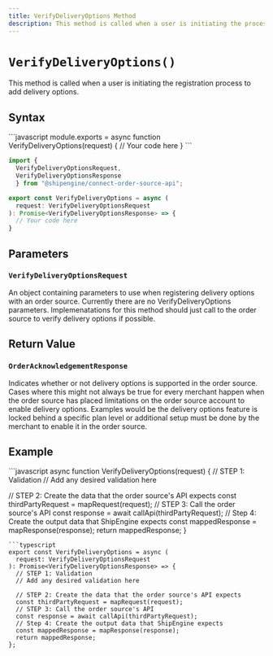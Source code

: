 ```yaml
---
title: VerifyDeliveryOptions Method
description: This method is called when a user is initiating the process to register delivery options.
---
```



`VerifyDeliveryOptions()`
===========================
This method is called when a user is initiating the registration process to add delivery options.


Syntax
-----------------------------------------------
<CodeWrapper>
```javascript
module.exports = async function VerifyDeliveryOptions(request) {
  // Your code here
}
```

```typescript
import {
  VerifyDeliveryOptionsRequest,
  VerifyDeliveryOptionsResponse
  } from "@shipengine/connect-order-source-api";

export const VerifyDeliveryOptions = async (
  request: VerifyDeliveryOptionsRequest
): Promise<VerifyDeliveryOptionsResponse> => {
  // Your code here
}
```
</CodeWrapper>



Parameters
-----------------------------------------------

### `VerifyDeliveryOptionsRequest`
An object containing parameters to use when registering delivery options with an order source. Currently there are no VerifyDeliveryOptions parameters.
Implemenatations for this method should just call to the order source to verify delivery options if possible.

Return Value
-----------------------------------------------

### `OrderAcknowledgementResponse`

<Reference>

  <Field name="is_supported" type="string" required={true}>
    <Description>
      Indicates whether or not delivery options is supported in the order source. 
      Cases where this might not always be true for every merchant happen when the order source has placed limitations on the order source account to enable delivery options.
      Examples would be the delivery options feature is locked behind a specific plan level or additional setup must be done by the merchant to enable it in the order source.
    </Description>
  </Field>

</Reference>

Example
-----------------------------------------------
<CodeWrapper>
```javascript
async function VerifyDeliveryOptions(request) {
  // STEP 1: Validation
  // Add any desired validation here

  // STEP 2: Create the data that the order source's API expects
  const thirdPartyRequest = mapRequest(request);
  // STEP 3: Call the order source's API
  const response = await callApi(thirdPartyRequest);
  // Step 4: Create the output data that ShipEngine expects
  const mappedResponse = mapResponse(response);
  return mappedResponse;
}
```
```typescript
export const VerifyDeliveryOptions = async (
  request: VerifyDeliveryOptionsRequest
): Promise<VerifyDeliveryOptionsResponse> => {
  // STEP 1: Validation
  // Add any desired validation here

  // STEP 2: Create the data that the order source's API expects
  const thirdPartyRequest = mapRequest(request);
  // STEP 3: Call the order source's API
  const response = await callApi(thirdPartyRequest);
  // Step 4: Create the output data that ShipEngine expects
  const mappedResponse = mapResponse(response);
  return mappedResponse;
};
```
</CodeWrapper>
